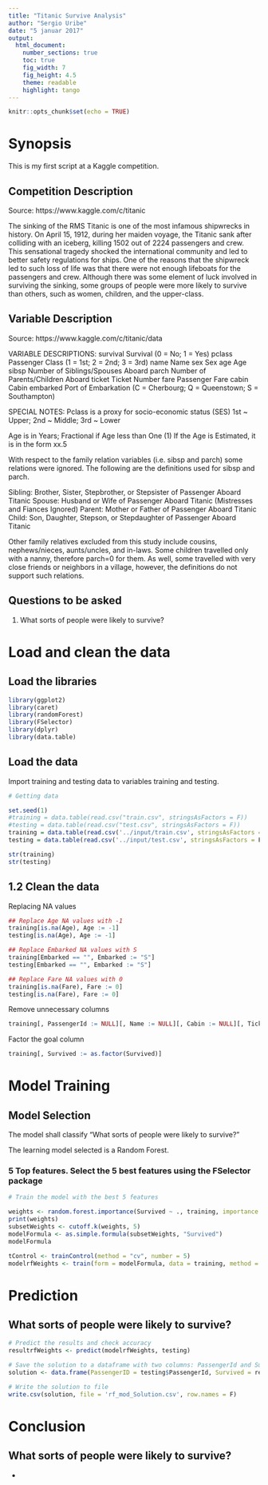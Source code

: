 ```yaml
---
title: "Titanic Survive Analysis"
author: "Sergio Uribe"
date: "5 januar 2017"
output: 
  html_document:
    number_sections: true
    toc: true
    fig_width: 7
    fig_height: 4.5
    theme: readable
    highlight: tango
---
```


```r
knitr::opts_chunk$set(echo = TRUE)
```

# Synopsis

This is my first script at a Kaggle competition.

## Competition Description
Source: https://www.kaggle.com/c/titanic

The sinking of the RMS Titanic is one of the most infamous shipwrecks in history.  On April 15, 1912, during her maiden voyage, the Titanic sank after colliding with an iceberg, killing 1502 out of 2224 passengers and crew. This sensational tragedy shocked the international community and led to better safety regulations for ships.
One of the reasons that the shipwreck led to such loss of life was that there were not enough lifeboats for the passengers and crew. Although there was some element of luck involved in surviving the sinking, some groups of people were more likely to survive than others, such as women, children, and the upper-class.

## Variable Description
Source: https://www.kaggle.com/c/titanic/data

VARIABLE DESCRIPTIONS:
survival        Survival
                (0 = No; 1 = Yes)
pclass          Passenger Class
                (1 = 1st; 2 = 2nd; 3 = 3rd)
name            Name
sex             Sex
age             Age
sibsp           Number of Siblings/Spouses Aboard
parch           Number of Parents/Children Aboard
ticket          Ticket Number
fare            Passenger Fare
cabin           Cabin
embarked        Port of Embarkation
                (C = Cherbourg; Q = Queenstown; S = Southampton)

SPECIAL NOTES:
Pclass is a proxy for socio-economic status (SES)
 1st ~ Upper; 2nd ~ Middle; 3rd ~ Lower

Age is in Years; Fractional if Age less than One (1)
 If the Age is Estimated, it is in the form xx.5

With respect to the family relation variables (i.e. sibsp and parch)
some relations were ignored.  The following are the definitions used
for sibsp and parch.

Sibling:  Brother, Sister, Stepbrother, or Stepsister of Passenger Aboard Titanic
Spouse:   Husband or Wife of Passenger Aboard Titanic (Mistresses and Fiances Ignored)
Parent:   Mother or Father of Passenger Aboard Titanic
Child:    Son, Daughter, Stepson, or Stepdaughter of Passenger Aboard Titanic

Other family relatives excluded from this study include cousins,
nephews/nieces, aunts/uncles, and in-laws.  Some children travelled
only with a nanny, therefore parch=0 for them.  As well, some
travelled with very close friends or neighbors in a village, however,
the definitions do not support such relations.

## Questions to be asked
1. What sorts of people were likely to survive?

# Load and clean the data

## Load the libraries
```r
library(ggplot2)
library(caret)
library(randomForest)
library(FSelector)
library(dplyr)
library(data.table)

```

## Load the data

Import training and testing data to variables training and testing.

```r
# Getting data

set.seed(1)
#training = data.table(read.csv("train.csv", stringsAsFactors = F))
#testing = data.table(read.csv("test.csv", stringsAsFactors = F))
training = data.table(read.csv('../input/train.csv', stringsAsFactors = F))
testing = data.table(read.csv('../input/test.csv', stringsAsFactors = F))

str(training)
str(testing)
```

## 1.2 Clean the data

Replacing NA values

```r
## Replace Age NA values with -1
training[is.na(Age), Age := -1]
testing[is.na(Age), Age := -1]

## Replace Embarked NA values with S
training[Embarked == "", Embarked := "S"]
testing[Embarked == "", Embarked := "S"]

## Replace Fare NA values with 0
training[is.na(Fare), Fare := 0]
testing[is.na(Fare), Fare := 0]
```

Remove unnecessary columns

```r
training[, PassengerId := NULL][, Name := NULL][, Cabin := NULL][, Ticket := NULL]
```

Factor the goal column

```r
training[, Survived := as.factor(Survived)]
```


# Model Training

## Model Selection

The model shall classify "What sorts of people were likely to survive?"

The learning model selected is a Random Forest.

### 5 Top features. Select the 5 best features using the FSelector package

```r

# Train the model with the best 5 features

weights <- random.forest.importance(Survived ~ ., training, importance.type = 1)
print(weights)
subsetWeights <- cutoff.k(weights, 5)
modelFormula <- as.simple.formula(subsetWeights, "Survived")
modelFormula

tControl <- trainControl(method = "cv", number = 5)
modelrfWeights <- train(form = modelFormula, data = training, method = "rf", trControl = tControl, verbose = FALSE)

```

# Prediction

## What sorts of people were likely to survive?

```r
# Predict the results and check accuracy
resultrfWeights <- predict(modelrfWeights, testing)

# Save the solution to a dataframe with two columns: PassengerId and Survived (prediction)
solution <- data.frame(PassengerID = testing$PassengerId, Survived = resultrfWeights)

# Write the solution to file
write.csv(solution, file = 'rf_mod_Solution.csv', row.names = F)

```

# Conclusion

## What sorts of people were likely to survive?

* <TBD>

